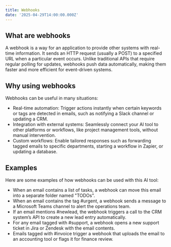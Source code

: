 ```yaml
---
title: Webhooks
date: '2025-04-29T14:00:00.000Z'
---
```


## What are webhooks

A webhook is a way for an application to provide other systems with real-time information. It sends an HTTP request (usually a POST) to a specified URL when a particular event occurs. Unlike traditional APIs that require regular polling for updates, webhooks push data automatically, making them faster and more efficient for event-driven systems. 

## Why using webhooks

Webhooks can be useful in many situations:

* Real-time automation: Trigger actions instantly when certain keywords or tags are detected in emails, such as notifying a Slack channel or updating a CRM. 
* Integration with external systems: Seamlessly connect your AI tool to other platforms or workflows, like project management tools, without manual intervention. 
* Custom workflows: Enable tailored responses such as forwarding tagged emails to specific departments, starting a workflow in Zapier, or updating a database. 

## Examples

 Here are some examples of how webhooks can be used with this AI tool:

* When an email contains a list of tasks, a webhook can move this email into a separate folder named "TODOs". 
* When an email contains the tag #urgent, a webhook sends a message to a Microsoft Teams channel to alert the operations team. 
* If an email mentions #newlead, the webhook triggers a call to the CRM system’s API to create a new lead entry automatically. 
* For any email tagged with #support, a webhook opens a new support ticket in Jira or Zendesk with the email contents. 
* Emails tagged with #invoice trigger a webhook that uploads the email to an accounting tool or flags it for finance review. 
